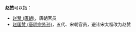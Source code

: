 '''赵赞'''可以指：
*[[赵赞_(唐朝)|赵赞 (唐朝)]]，唐朝官员
*[[赵匡赞_(唐明宗外孙)|赵匡赞 (唐明宗外孙)]]，五代、宋朝官员，避讳宋太祖改为赵赞

{{Disambig|cat=二字赵姓人名消歧义|zan}}